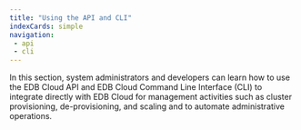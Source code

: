 ```yaml
---
title: "Using the API and CLI"
indexCards: simple
navigation:
 - api
 - cli
---
```


In this section, system administrators and developers can learn how to use the EDB Cloud API and EDB Cloud Command Line Interface (CLI) to integrate directly with EDB Cloud for management activities such as cluster provisioning, de-provisioning, and scaling and to automate administrative operations.